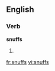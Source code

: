 
==English==

===Verb===
'''snuffs'''

# {{third-person singular of|[[snuff]]}}

[[fr:snuffs]]
[[vi:snuffs]]
